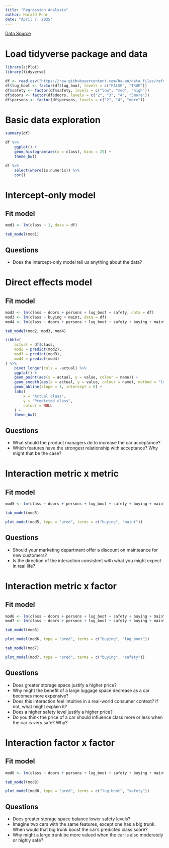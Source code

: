 ```yaml
---
title: "Regression Analysis"
author: Harald Puhr
date: "April 7, 2025"
---
```


[Data Source](https://github.com/ha-pu/data_files/blob/main/README.md#car-evaluation-dataset)

# Load tidyverse package and data

```r
library(sjPlot)
library(tidyverse)
```

```r
df <- read_csv("https://raw.githubusercontent.com/ha-pu/data_files/refs/heads/main/2-car_acceptance.csv")
df$lug_boot <- factor(df$lug_boot, levels = c("FALSE", "TRUE"))
df$safety <- factor(df$safety, levels = c("low", "med", "high"))
df$doors <- factor(df$doors, levels = c("2", "3", "4", "5more"))
df$persons <- factor(df$persons, levels = c("2", "4", "more"))
```

# Basic data exploration

```r
summary(df)
```

```r
df %>%
    ggplot() +
    geom_histogram(aes(x = class), bins = 25) +
    theme_bw()
```

```r
df %>%
    select(where(is.numeric)) %>%
    cor()
```

# Intercept-only model

## Fit model

```r
mod1 <- lm(class ~ 1, data = df)
```

```r
tab_model(mod1)
```

## Questions

+ Does the intercept-only model tell us anything about the data?

# Direct effects model

## Fit model

```r
mod2 <- lm(class ~ doors + persons + lug_boot + safety, data = df)
mod3 <- lm(class ~ buying + maint, data = df)
mod4 <- lm(class ~ doors + persons + lug_boot + safety + buying + maint, data = df)
```

```r
tab_model(mod2, mod3, mod4)
```

```r
tibble(
    actual = df$class,
    mod2 = predict(mod2),
    mod3 = predict(mod3),
    mod4 = predict(mod4)
) %>%
    pivot_longer(cols = -actual) %>%
    ggplot() +
    geom_point(aes(x = actual, y = value, colour = name)) +
    geom_smooth(aes(x = actual, y = value, colour = name), method = "lm", se = FALSE) +
    geom_abline(slope = 1, intercept = 0) +
    labs(
        x = "Actual class",
        y = "Predicted class",
        colour = NULL
    ) +
    theme_bw()
```

## Questions

+ What should the product managers do to increase the car acceptance?
+ Which features have the strongest relationship with acceptance? Why might that be the case?

# Interaction metric x metric

## Fit model

```r
mod5 <- lm(class ~ doors + persons + lug_boot + safety + buying + maint + buying:maint, data = df)
```

```r
tab_model(mod5)
```

```r
plot_model(mod5, type = "pred", terms = c("buying", "maint"))
```

## Questions

+ Should your marketing department offer a discount on mainteance for new customers?
+ Is the direction of the interaction consistent with what you might expect in real life?

# Interaction metric x factor

## Fit model

```r
mod6 <- lm(class ~ doors + persons + lug_boot + safety + buying + maint + buying:lug_boot, data = df)
mod7 <- lm(class ~ doors + persons + lug_boot + safety + buying + maint + buying:safety, data = df)
```

```r
tab_model(mod6)
```

```r
plot_model(mod6, type = "pred", terms = c("buying", "lug_boot"))
```

```r
tab_model(mod7)
```

```r
plot_model(mod7, type = "pred", terms = c("buying", "safety"))
```

## Questions

+ Does greater storage space justify a higher price?
+ Why might the benefit of a large luggage space decrease as a car becomes more expensive?
+ Does this interaction feel intuitive in a real-world consumer context? If not, what might explain it?
+ Does a higher safety level justify a higher price?
+ Do you think the price of a car should influence class more or less when the car is very safe? Why?

# Interaction factor x factor

## Fit model

```r
mod8 <- lm(class ~ doors + persons + lug_boot + safety + buying + maint + lug_boot:safety, data = df)
```


```r
tab_model(mod8)
```

```r
plot_model(mod8, type = "pred", terms = c("lug_boot", "safety"))
```

## Questions

+ Does greater storage space balance lower safety levels?
+ Imagine two cars with the same features, except one has a big trunk. When would that big trunk boost the car's predicted class score?
+ Why might a large trunk be more valued when the car is also moderately or highly safe?
